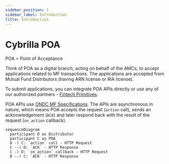 ```yaml
---
sidebar_position: 1
sidebar_label: Introduction
title: Introduction
---
```



# Cybrilla POA

POA = Point of Acceptance

Think of POA as a digital branch, acting on behalf of the AMCs, to accept applications related to MF transactions. The applications are accepted from Mutual Fund Distributors (having ARN license or RIA license).

To submit applications, you can integrate POA APIs directly or use any of our authorized partners - [Fintech Primitives](https://fintechprimitives.com).

POA APIs use [ONDC MF Specifications](https://ondc-official.github.io/ONDC-FIS-Specifications/?branch=release-FIS14-2.1.0). The APIs are asynchronous in nature, which means POA accepts the request (`action` call), sends an acknowledgement (`ACK`) and later respond back with the result of the request (`on_action` callback).

```mermaid
sequenceDiagram
  participant D as Distributor
  participant C as POA
  D -) C: `action` call - HTTP Request
  C --) D: `ACK` - HTTP Response
  C -) D: `on_action` callback - HTTP Request
  D --) C: `ACK` - HTTP Response
```
